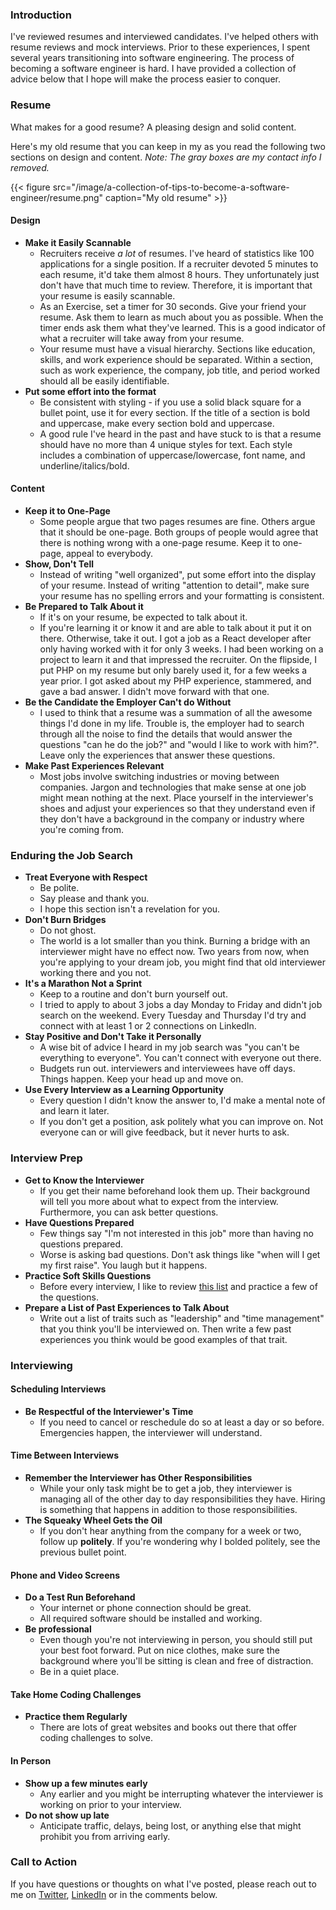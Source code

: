 ### Introduction

I've reviewed resumes and interviewed candidates. I've helped others with resume reviews and mock interviews. Prior to these experiences, I spent several years transitioning into software engineering. The process of becoming a software engineer is hard. I have provided a collection of advice below that I hope will make the process easier to conquer. 

### Resume

What makes for a good resume? A pleasing design and solid content.

Here's my old resume that you can keep in my as you read the following two sections on design and content. *Note: The gray boxes are my contact info I removed.*

{{< figure src="/image/a-collection-of-tips-to-become-a-software-engineer/resume.png" caption="My old resume" >}}

#### Design

- **Make it Easily Scannable** 
    - Recruiters receive *a lot* of resumes. I've heard of statistics like 100 applications for a single position. If a recruiter devoted 5 minutes to each resume, it'd take them almost 8 hours. They unfortunately just don't have that much time to review. Therefore, it is important that your resume is easily scannable.
    - As an Exercise, set a timer for 30 seconds. Give your friend your resume. Ask them to learn as much about you as possible. When the timer ends ask them what they've learned. This is a good indicator of what a recruiter will take away from your resume.
    - Your resume must have a visual hierarchy. Sections like education, skills, and work experience should be separated. Within a section, such as work experience, the company, job title, and period worked should all be easily identifiable.
- **Put some effort into the format** 
    - Be consistent with styling - if you use a solid black square for a bullet point, use it for every section. If the title of a section is bold and uppercase, make every section bold and uppercase.
    - A good rule I've heard in the past and have stuck to is that a resume should have no more than 4 unique styles for text. Each style includes a combination of uppercase/lowercase, font name, and underline/italics/bold. 

#### Content

- **Keep it to One-Page** 
    - Some people argue that two pages resumes are fine. Others argue that it should be one-page. Both groups of people would agree that there is nothing wrong with a one-page resume. Keep it to one-page, appeal to everybody. 
- **Show, Don't Tell**
    - Instead of writing "well organized", put some effort into the display of your resume. Instead of writing "attention to detail", make sure your resume has no spelling errors and your formatting is consistent.
- **Be Prepared to Talk About it** 
    - If it's on your resume, be expected to talk about it.
    - If you're learning it or know it and are able to talk about it put it on there. Otherwise, take it out. I got a job as a React developer after only having worked with it for only 3 weeks. I had been working on a project to learn it and that impressed the recruiter. On the flipside, I put PHP on my resume but only barely used it, for a few weeks a year prior. I got asked about my PHP experience, stammered, and gave a bad answer. I didn't move forward with that one.
- **Be the Candidate the Employer Can't do Without**
    - I used to think that a resume was a summation of all the awesome things I'd done in my life. Trouble is, the employer had to search through all the noise to find the details that would answer the questions "can he do the job?" and "would I like to work with him?". Leave only the experiences that answer these questions.
- **Make Past Experiences Relevant**
    - Most jobs involve switching industries or moving between companies. Jargon and technologies that make sense at one job might mean nothing at the next. Place yourself in the interviewer's shoes and adjust your experiences so that they understand even if they don't have a background in the company or industry where you're coming from.

### Enduring the Job Search

- **Treat Everyone with Respect**
    - Be polite.
    - Say please and thank you. 
    - I hope this section isn't a revelation for you.
- **Don't Burn Bridges**
    - Do not ghost.
    - The world is a lot smaller than you think. Burning a bridge with an interviewer might have no effect now. Two years from now, when you're applying to your dream job, you might find that old interviewer working there and you not.
- **It's a Marathon Not a Sprint**
    - Keep to a routine and don't burn yourself out. 
    - I tried to apply to about 3 jobs a day Monday to Friday and didn't job search on the weekend. Every Tuesday and Thursday I'd try and connect with at least 1 or 2 connections on LinkedIn. 
- **Stay Positive and Don't Take it Personally**
    - A wise bit of advice I heard in my job search was "you can't be everything to everyone". You can't connect with everyone out there.
    - Budgets run out. interviewers and interviewees have off days. Things happen. Keep your head up and move on.
- **Use Every Interview as a Learning Opportunity**
    - Every question I didn't know the answer to, I'd make a mental note of and learn it later. 
    - If you don't get a position, ask politely what you can improve on. Not everyone can or will give feedback, but it never hurts to ask. 

### Interview Prep

- **Get to Know the Interviewer**
    - If you get their name beforehand look them up. Their background will tell you more about what to expect from the interview. Furthermore, you can ask better questions.
- **Have Questions Prepared**
    - Few things say "I'm not interested in this job" more than having no questions prepared. 
    - Worse is asking bad questions. Don't ask things like "when will I get my first raise". You laugh but it happens.
- **Practice Soft Skills Questions**
    - Before every interview, I like to review [this list](https://www.themuse.com/advice/how-to-answer-the-31-most-common-interview-questions) and practice a few of the questions.
- **Prepare a List of Past Experiences to Talk About**
    - Write out a list of traits such as "leadership" and "time management" that you think you'll be interviewed on. Then write a few past experiences you think would be good examples of that trait.

### Interviewing

#### Scheduling Interviews

- **Be Respectful of the Interviewer's Time**
    - If you need to cancel or reschedule do so at least a day or so before. Emergencies happen, the interviewer will understand.

#### Time Between Interviews

- **Remember the Interviewer has Other Responsibilities**
    - While your only task might be to get a job, they interviewer is managing all of the other day to day responsibilities they have. Hiring is something that happens in addition to those responsibilities.
- **The Squeaky Wheel Gets the Oil**
    - If you don't hear anything from the company for a week or two, follow up **politely**. If you're wondering why I bolded politely, see the previous bullet point.


#### Phone and Video Screens

- **Do a Test Run Beforehand**
    - Your internet or phone connection should be great.
    - All required software should be installed and working.
- **Be professional**
    - Even though you're not interviewing in person, you should still put your best foot forward. Put on nice clothes, make sure the background where you'll be sitting is clean and free of distraction.
    - Be in a quiet place.
 
#### Take Home Coding Challenges

- **Practice them Regularly**
    - There are lots of great websites and books out there that offer coding challenges to solve.

#### In Person

- **Show up a few minutes early**
    - Any earlier and you might be interrupting whatever the interviewer is working on prior to your interview.
- **Do not show up late**
    - Anticipate traffic, delays, being lost, or anything else that might prohibit you from arriving early.

### Call to Action

If you have questions or thoughts on what I've posted, please reach out to me on [Twitter](https://twitter.com/travis_the_makr), [LinkedIn](https://www.linkedin.com/in/travisbumgarner/) or in the comments below.
